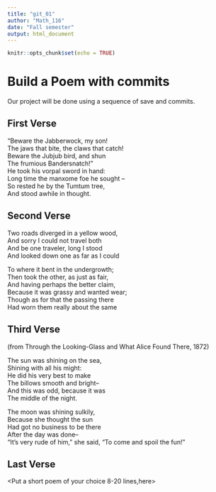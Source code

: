 ---
title: "git_01"
author: "Math_116"
date: "Fall semester"
output: html_document
---

```{r setup, include=FALSE}
knitr::opts_chunk$set(echo = TRUE)
```
# Build a Poem with commits
Our project will be done using a sequence of save and commits.

## First Verse 
<Put the first two verses of Jabberwocky by Lewis Carrol in this section>
"Beware the Jabberwock, my son!    
The jaws that bite, the claws that catch!  
Beware the Jubjub bird, and shun  
The frumious Bandersnatch!"  
He took his vorpal sword in hand:  
Long time the manxome foe he sought --  
So rested he by the Tumtum tree,  
And stood awhile in thought.



## Second Verse
Two roads diverged in a yellow wood,    
And sorry I could not travel both  
And be one traveler, long I stood  
And looked down one as far as I could  

To where it bent in the undergrowth;  
Then took the other, as just as fair,  
And having perhaps the better claim,  
Because it was grassy and wanted wear;  
Though as for that the passing there  
Had worn them really about the same 

## Third Verse
<Put the first two verses of The Walrus and the Carpenter here>
(from Through the Looking-Glass and What Alice Found There, 1872) 

The sun was shining on the sea,  
Shining with all his might:  
He did his very best to make  
The billows smooth and bright--  
And this was odd, because it was  
The middle of the night.  

The moon was shining sulkily,  
Because she thought the sun  
Had got no business to be there  
After the day was done--  
"It's very rude of him," she said,
"To come and spoil the fun!"

## Last Verse
<Put a short poem of your choice 8-20 lines,here>
